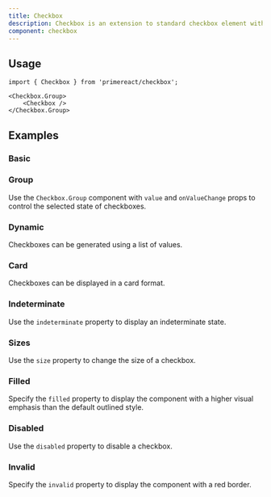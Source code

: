 ```yaml
---
title: Checkbox
description: Checkbox is an extension to standard checkbox element with theming.
component: checkbox
---
```


## Usage

```tsx
import { Checkbox } from 'primereact/checkbox';
```

```tsx
<Checkbox.Group>
    <Checkbox />
</Checkbox.Group>
```

## Examples

### Basic

<DocDemoViewer name="checkbox:basic-demo" />

### Group

Use the `Checkbox.Group` component with `value` and `onValueChange` props to control the selected state of checkboxes.

<DocDemoViewer name="checkbox:group-demo" />

### Dynamic

Checkboxes can be generated using a list of values.

<DocDemoViewer name="checkbox:dynamic-demo" />

### Card

Checkboxes can be displayed in a card format.

<DocDemoViewer name="checkbox:card-demo" />

### Indeterminate

Use the `indeterminate` property to display an indeterminate state.

<DocDemoViewer name="checkbox:indeterminate-demo" />

### Sizes

Use the `size` property to change the size of a checkbox.

<DocDemoViewer name="checkbox:sizes-demo" />

### Filled

Specify the `filled` property to display the component with a higher visual emphasis than the default outlined style.

<DocDemoViewer name="checkbox:filled-demo" />

### Disabled

Use the `disabled` property to disable a checkbox.

<DocDemoViewer name="checkbox:disabled-demo" />

### Invalid

Specify the `invalid` property to display the component with a red border.

<DocDemoViewer name="checkbox:invalid-demo" />
